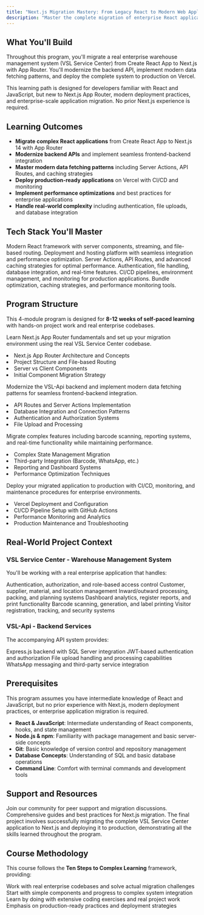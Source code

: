 ```yaml
---
title: "Next.js Migration Mastery: From Legacy React to Modern Web Applications"
description: "Master the complete migration of enterprise React applications to Next.js with App Router. Learn to modernize VSL Service Center and API systems while mastering deployment, performance optimization, and production-ready practices."
---
```


## What You'll Build

Throughout this program, you'll migrate a real enterprise warehouse management system (VSL Service Center) from Create React App to Next.js with App Router. You'll modernize the backend API, implement modern data fetching patterns, and deploy the complete system to production on Vercel.

<Callout>
  This learning path is designed for developers familiar with React and
  JavaScript, but new to Next.js App Router, modern deployment practices, and
  enterprise-scale application migration. No prior Next.js experience is
  required.
</Callout>

## Learning Outcomes

- **Migrate complex React applications** from Create React App to Next.js 14 with App Router
- **Modernize backend APIs** and implement seamless frontend-backend integration
- **Master modern data fetching patterns** including Server Actions, API Routes, and caching strategies
- **Deploy production-ready applications** on Vercel with CI/CD and monitoring
- **Implement performance optimizations** and best practices for enterprise applications
- **Handle real-world complexity** including authentication, file uploads, and database integration

## Tech Stack You'll Master

<Columns cols={2}>
  <Card title="Next.js 14 (App Router)" icon="code">
    Modern React framework with server components, streaming, and file-based
    routing.
  </Card>
  <Card title="Vercel Platform" icon="cloud">
    Deployment and hosting platform with seamless integration and performance
    optimization.
  </Card>
</Columns>
<Columns cols={2}>
  <Card title="Modern Data Fetching" icon="database">
    Server Actions, API Routes, and advanced caching strategies for optimal
    performance.
  </Card>
  <Card title="Enterprise Integration" icon="building">
    Authentication, file handling, database integration, and real-time features.
  </Card>
</Columns>
<Columns cols={2}>
  <Card title="Production Deployment" icon="rocket">
    CI/CD pipelines, environment management, and monitoring for production
    applications.
  </Card>
  <Card title="Performance Optimization" icon="zap">
    Bundle optimization, caching strategies, and performance monitoring tools.
  </Card>
</Columns>

## Program Structure

This 4-module program is designed for **8-12 weeks of self-paced learning** with hands-on project work and real enterprise codebases.

<AccordionGroup>
  <Accordion title="Module 1: Next.js Foundation & Project Setup">
    <p>
      Learn Next.js App Router fundamentals and set up your migration environment
      using the real VSL Service Center codebase.
    </p>
    <li>Next.js App Router Architecture and Concepts</li>
    <li>Project Structure and File-based Routing</li>
    <li>Server vs Client Components</li>
    <li>Initial Component Migration Strategy</li>
  </Accordion>

<Accordion title="Module 2: Data Integration & API Modernization">
  <p>
    Modernize the VSL-Api backend and implement modern data fetching patterns
    for seamless frontend-backend integration.
  </p>
  <li>API Routes and Server Actions Implementation</li>
  <li>Database Integration and Connection Patterns</li>
  <li>Authentication and Authorization Systems</li>
  <li>File Upload and Processing</li>
</Accordion>

<Accordion title="Module 3: Advanced Features & Complex Migrations">
  <p>
    Migrate complex features including barcode scanning, reporting systems, and
    real-time functionality while maintaining performance.
  </p>
  <li>Complex State Management Migration</li>
  <li>Third-party Integration (Barcode, WhatsApp, etc.)</li>
  <li>Reporting and Dashboard Systems</li>
  <li>Performance Optimization Techniques</li>
</Accordion>

<Accordion title="Module 4: Production Deployment & Monitoring">
  <p>
    Deploy your migrated application to production with CI/CD, monitoring,
    and maintenance procedures for enterprise environments.
  </p>
  <li>Vercel Deployment and Configuration</li>
  <li>CI/CD Pipeline Setup with GitHub Actions</li>
  <li>Performance Monitoring and Analytics</li>
  <li>Production Maintenance and Troubleshooting</li>
</Accordion>
</AccordionGroup>

## Real-World Project Context

### VSL Service Center - Warehouse Management System

You'll be working with a real enterprise application that handles:

<Columns cols={2}>
  <Card title="User Management" icon="users">
    Authentication, authorization, and role-based access control
  </Card>
  <Card title="Master Data" icon="database">
    Customer, supplier, material, and location management
  </Card>
</Columns>
<Columns cols={2}>
  <Card title="Transactions" icon="shopping-cart">
    Inward/outward processing, packing, and planning systems
  </Card>
  <Card title="Reporting" icon="bar-chart">
    Dashboard analytics, register reports, and print functionality
  </Card>
</Columns>
<Columns cols={2}>
  <Card title="Barcode System" icon="qr-code">
    Barcode scanning, generation, and label printing
  </Card>
  <Card title="Visitor Management" icon="user-check">
    Visitor registration, tracking, and security systems
  </Card>
</Columns>

### VSL-Api - Backend Services

The accompanying API system provides:

<Columns cols={2}>
  <Card title="RESTful APIs" icon="api">
    Express.js backend with SQL Server integration
  </Card>
  <Card title="Authentication" icon="shield">
    JWT-based authentication and authorization
  </Card>
</Columns>
<Columns cols={2}>
  <Card title="File Processing" icon="upload">
    File upload handling and processing capabilities
  </Card>
  <Card title="External Integrations" icon="link">
    WhatsApp messaging and third-party service integration
  </Card>
</Columns>

## Prerequisites

<Note>
  This program assumes you have intermediate knowledge of React and JavaScript,
  but no prior experience with Next.js, modern deployment practices, or
  enterprise application migration is required.
</Note>

- **React & JavaScript**: Intermediate understanding of React components, hooks, and state management
- **Node.js & npm**: Familiarity with package management and basic server-side concepts
- **Git**: Basic knowledge of version control and repository management
- **Database Concepts**: Understanding of SQL and basic database operations
- **Command Line**: Comfort with terminal commands and development tools

## Support and Resources

<Columns cols={2}>
  <Card title="Community Support" icon="message-circle">
    Join our community for peer support and migration discussions.
  </Card>

  <Card title="Reference Materials" icon="book">
    Comprehensive guides and best practices for Next.js migration.
  </Card>
</Columns>

<Note>
  The final project involves successfully migrating the complete VSL Service
  Center application to Next.js and deploying it to production, demonstrating
  all the skills learned throughout the program.
</Note>

## Course Methodology

This course follows the **Ten Steps to Complex Learning** framework, providing:

<Columns cols={2}>
  <Card title="Authentic Tasks" icon="target">
    Work with real enterprise codebases and solve actual migration challenges
  </Card>
  <Card title="Progressive Complexity" icon="trending-up">
    Start with simple components and progress to complex system integration
  </Card>
</Columns>
<Columns cols={2}>
  <Card title="Hands-on Practice" icon="code">
    Learn by doing with extensive coding exercises and real project work
  </Card>
  <Card title="Production Focus" icon="rocket">
    Emphasis on production-ready practices and deployment strategies
  </Card>
</Columns>
